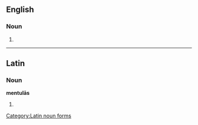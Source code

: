 ==English==

===Noun===
{{head|en|plural}}

# {{plural of|mentula|lang=en}}

----

==Latin==
===Noun===
'''mentulās''' {{g|f}}
# {{inflection of|lang=la|mentula||acc|p}}

[[Category:Latin noun forms]]